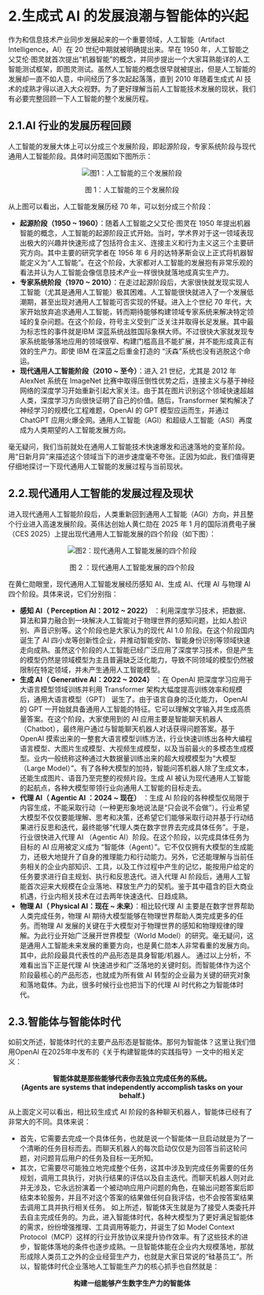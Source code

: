 # 2.生成式 AI 的发展浪潮与智能体的兴起

作为和信息技术产业同步发展起来的一个重要领域，人工智能（Artifact Intelligence，AI）在 20 世纪中期就被明确提出来。早在 1950 年，人工智能之父艾伦·图灵就首次提出“机器智能”的概念，并同步提出一个大家耳熟能详的人工智能测试框架，即图灵测试。虽然人工智能的概念很早就被提出，但是人工智能的发展却一直不如人意，中间经历了多次起起落落，直到 2010 年随着生成式 AI 技术的成熟才得以进入大众视野。为了更好理解当前人工智能技术发展的现状，我们有必要完整回顾一下人工智能的整个发展历程。

## 2.1.AI 行业的发展历程回顾
人工智能的发展大体上可以分成三个发展阶段，即起源阶段，专家系统阶段与现代通用人工智能阶段。具体时间范围如下图所示：

<div align="center">
  <img src="../public/whitepaper/图1：人工智能的三个发展阶段.png" alt="图1：人工智能的三个发展阶段" title="图1：人工智能的三个发展阶段" />
  <p>图 1：人工智能的三个发展阶段</p>
</div>

从上图可以看出，人工智能发展历经 70 年，可以划分成三个阶段：
- **起源阶段（1950 ~ 1960）**：随着人工智能之父艾伦·图灵在 1950 年提出机器智能的概念，人工智能的起源阶段正式开始。当时，学术界对于这一领域表现出极大的兴趣并快速形成了包括符合主义、连接主义和行为主义这三个主要研究方向。其中主要的研究学者在 1956 年 6 月的达特茅斯会议上正式将机器智能定义为“人工智能”。在这个阶段，大家都对人工智能的发展抱有非常乐观的看法并认为人工智能会像信息技术产业一样很快就落地成真实生产力。
- **专家系统阶段（1970 ~ 2010）**：在走过起源阶段后，大家很快就发现实现人工智能（尤其是通用人工智能）极其困难。人工智能很快就进入了一个发展低潮期，甚至出现对通用人工智能可否实现的怀疑。进入上个世纪 70 年代，大家开始放弃追求通用人工智能，转而期待能够构建领域专家系统来解决特定领域的复杂问题。在这个阶段，符号主义受到广泛关注并取得长足发展。其中最为标志性的事件就是IBM 深蓝系统战胜国际象棋大师。不过很快大家就发现专家系统能够落地应用的领域很窄、构建门槛高且不能扩展，并不能形成真正有效的生产力。即使 IBM 在深蓝之后重金打造的 “沃森”系统也没有逃脱这个命运。
- **现代通用人工智能阶段（2010 ~ 至今）**：进入 21 世纪，尤其是 2012 年 AlexNet 系统在 ImageNet 比赛中取得压倒性优势之后，连接主义与基于神经网络的深度学习开始重新引起大家关注。由于其在图片识别这个领域快速超越人类，深度学习方向很快证明了自己的价值。随后，Transformer 架构解决了神经学习的规模化工程难题，OpenAI 的 GPT 模型应运而生，并通过 ChatGPT 应用火爆全网。通用人工智能（AGI）和超级人工智能（ASI）再度成为人类期望的人工智能发展方向。

毫无疑问，我们当前就处在通用人工智能技术快速爆发和迅速落地的变革阶段。用“日新月异”来描述这个领域当下的进步速度毫不夸张。正因为如此，我们值得更仔细地探讨一下现代通用人工智能的发展过程与当前现状。

## 2.2.现代通用人工智能的发展过程及现状
进入现代通用人工智能阶段后，人类重新回到通用人工智能（AGI）方向，并且整个行业进入高速发展阶段。英伟达创始人黄仁勋在 2025 年 1 月的国际消费电子展（CES 2025）上提出现代通用人工智能发展的四个阶段（如下图）：

<div align="center">
  <img src="../public/whitepaper/图2：现代通用人工智能发展的四个阶段.png" alt="图2：现代通用人工智能发展的四个阶段" title="图2：现代通用人工智能发展的四个阶段" />
  <p>图 2 ：现代通用人工智能发展的四个阶段</p>
</div>

在黄仁勋眼里，现代通用人工智能发展经历感知 AI、生成 AI、代理 AI 与物理 AI 四个阶段。具体来说，它们分别指：
- **感知 AI（ Perception AI：2012 ~ 2022）** ：利用深度学习技术，把数据、算法和算力融合到一块解决人工智能对于物理世界的感知问题，比如人脸识别、声音识别等。这个阶段也是大家认为的现代 AI 1.0 阶段。在这个阶段国内诞生了 AI 四小龙等创新性企业，并推动智能安防、智能身份识别等领域快速走向成熟。虽然这个阶段的人工智能已经广泛应用了深度学习技术，但是产生的模型仍然是领域模型为主且普遍缺乏泛化能力，导致不同领域的模型仍然被限制在特定领域，并未产生通用人工智能模型。
- **生成 AI（ Generative AI：2022 ~ 2024）** ：在 OpenAI 把深度学习应用于大语言模型领域训练并利用 Transformer 架构大幅度提高训练效率和规模后，通用大语言模型（GPT） 诞生了。由于语言自身的泛化能力， OpenAI 的 GPT 一开始就具备通用人工智能的特征。它可以理解文字输入并生成高质量答案。在这个阶段，大家使用到的 AI 应用主要是智能聊天机器人（Chatbot），最终用户通过与智能聊天机器人对话获得问题答案。基于 OpenAI 摸索出来的一整套大语言模型训练方法，行业快速训练出各种大编程语言模型、大图片生成模型、大视频生成模型，以及当前最火的多模态生成模型。业内一般统称这种通过大数据量训练出来的超大规模模型为“大模型（Large Model）”。有了各种大模型的加持，智能问答机器人除了生成文本，还能生成图片、语音乃至完整的视频片段。生成  AI 被认为现代通用人工智能的起航点，各种大模型带领行业向通用人工智能的目标走去。
- **代理 AI（ Agentic AI ：2024 ~ 现在）** ：生成 AI 阶段的各种模型仅局限于内容生成，不能采取行动（一种更形象地说法是“只会说不会做”）。行业希望大模型不仅仅要能理解、思考和决策，还希望它们能够采取行动并基于行动结果进行反思和迭代，最终能够“代理人类在数字世界去完成具体任务”。于是，行业很快进入代理 AI （Agentic AI）阶段。在这个阶段，以完成具体任务为目标的 AI 应用被定义成为 “智能体（Agent）”。它不仅仅拥有大模型的生成能力，还极大地提升了自身的推理能力和行动能力。另外，它还能理解与当前任务相关的企业内部知识、工具，以及工作过程中产生的记忆，能按用户给定的任务要求进行自主规划、执行和反思迭代。进入代理 AI 阶段后，通用人工智能首次迎来大规模在企业落地、释放生产力的契机。鉴于其中蕴含的巨大商业机遇，行业内相关技术在过去两年快速迭代、日趋成熟。
- **物理 AI（ Physical AI：现在 ~ 未来）**：相比较代理 AI 主要是在数字世界帮助人类完成任务，物理 AI 期待大模型能够在物理世界帮助人类完成更多的任务。而物理 AI 发展的关键在于大模型对于物理世界的感知和物理规律的理解。为此行业开始广泛展开世界模型（World Model）的研究。毫无疑问，这是通用人工智能未来发展的重要方向，也是黄仁勋本人非常看重的发展方向。其中，此阶段最具代表性的产品形态是具身智能/机器人。
通过以上分析，不难看出当下正是代理 AI 快速进步和广泛落地的关键时刻。而智能体作为这个阶段最核心的产品形态，也就成为所有做 AI 转型的企业最为关键的研究对象和落地载体。为此，很多时候行业也把当下的代理 AI 时代称之为智能体时代。

## 2.3.智能体与智能体时代
如前文所述，智能体时代的主要产品形态是智能体。那何为智能体？这里让我们借用OpenAI 在2025年中发布的《关于构建智能体的实践指导》一文中的相关定义：

<div align="center">
   <p><strong>智能体就是那些能够代表你去独立完成任务的系统。</strong><br><strong>(Agents are systems that independently accomplish tasks on your behalf.)</strong></p>
</div>

从上面定义可以看出，相比较生成式 AI 阶段的各种聊天机器人，智能体已经有了非常大的不同。具体来说：
- 首先，它需要去完成一个具体任务，也就是说一个智能体一旦启动就是为了一个清晰的任务目标而去。而聊天机器人的每次启动仅仅是为回答当前这轮问题，对问题背后用户的任务及目标一无所知。
- 其次，它需要尽可能独立地完成整个任务，这其中涉及到完成任务需要的任务规划，调用工具执行，对执行结果的评估以及自主迭代。而聊天机器人则对此并无涉及，它永远扮演着一个被动响应用户问题的角色，在输出问题答案后即结束本轮服务，并且不对这个答案的结果做任何自我评估，也不会按答案结果去调用工具并执行相关任务。
如上所述，智能体天生就是为了接受人类委托并去自主完成任务的。为此，进入智能体时代，各种大模型为了更好满足智能体的需求，纷纷增强推理、工具调用等能力，并诞生了如 Model Context Protocol（MCP）这样的行业开放协议来提升协作效率。有了这些技术的进步，智能体落地的条件也逐步成熟。一旦智能体能在企业内大规模落地，那就形成除人类员工之外的企业经营生产力，也就是大家日常说的“硅基员工”。所以，智能体时代企业落地人工智能生产力的核心抓手也自然就是：

<div align="center">
    <p><strong>构建一组能够产生数字生产力的智能体</strong></p>
</div>

